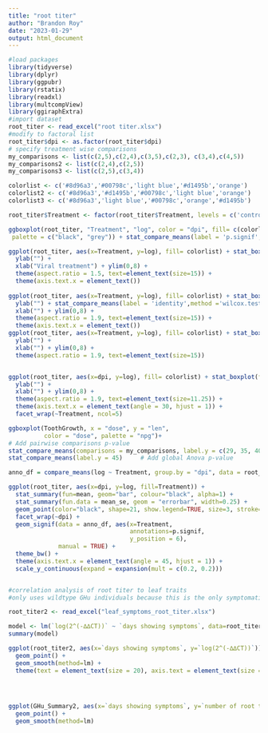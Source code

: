 ```yaml
---
title: "root titer"
author: "Brandon Roy"
date: "2023-01-29"
output: html_document
---
```


```r
#load packages
library(tidyverse)
library(dplyr)
library(ggpubr)
library(rstatix)
library(readxl)
library(multcompView)
library(ggiraphExtra)
#import dataset
root_titer <- read_excel("root titer.xlsx")
#modify to factoral list
root_titer$dpi <- as.factor(root_titer$dpi)
# specify treatment wise comparisons
my_comparisons <- list(c(2,5),c(2,4),c(3,5),c(2,3), c(3,4),c(4,5))
my_comparisons2 <- list(c(2,4),c(2,5))
my_comparisons3 <- list(c(2,5),c(3,4))

colorlist <- c('#8d96a3','#00798c','light blue','#d1495b','orange')
colorlist2 <- c('#8d96a3','#d1495b','#00798c','light blue','orange')
colorlist3 <- c('#8d96a3','light blue','#00798c','orange','#d1495b')

root_titer$Treatment <- factor(root_titer$Treatment, levels = c('control', 'wildtype F13', 'mutant F13 1E G802K', 'wildtype GHu','mutant GHu 1E K802G'))
```

```r

ggboxplot(root_titer, "Treatment", "log", color = "dpi", fill= c(colorlist,colorlist),
 palette = c("black", "grey")) + stat_compare_means(label = 'p.signif', method ='t.test', ref.group = "Control", hide.ns = F)

ggplot(root_titer, aes(x=Treatment, y=log), fill= colorlist) + stat_boxplot(fill=c(colorlist,colorlist)) + facet_wrap(root_titer$dpi) + theme_bw() + stat_compare_means(label = 'identity',method ='wilcox.test', comparisons = my_comparisons, geom=T, hide.ns=T, label.y = c(6.5, 7.25)) + 
  ylab("") + 
  xlab("Viral treatment") + ylim(0,8) +
  theme(aspect.ratio = 1.5, text=element_text(size=15)) +
  theme(axis.text.x = element_text()) 
  
ggplot(root_titer, aes(x=Treatment, y=log), fill= colorlist) + stat_boxplot(fill=c(colorlist,colorlist)) + facet_wrap(root_titer$dpi) + theme_bw() + 
  ylab("") + stat_compare_means(label = 'identity',method ='wilcox.test', comparisons = my_comparisons2, geom=T, hide.ns=T, label.y = c(6.5, 7.25)) +
  xlab("") + ylim(0,8) +
  theme(aspect.ratio = 1.9, text=element_text(size=15)) +
  theme(axis.text.x = element_text()) 
ggplot(root_titer, aes(x=Treatment, y=log), fill= colorlist) + stat_boxplot(fill=c(colorlist,colorlist)) + facet_wrap(root_titer$dpi) + theme_bw() + 
  ylab("") +
  xlab("") + ylim(0,8) +
  theme(aspect.ratio = 1.9, text=element_text(size=15))


ggplot(root_titer, aes(x=dpi, y=log), fill= colorlist) + stat_boxplot(fill=c(c('#8d96a3','#8d96a3','#00798c','#00798c','light blue','light blue','#d1495b','#d1495b', 'orange','orange'))) + facet_wrap(root_titer$dpi) + theme_bw() + stat_compare_means(method ='wilcox.test', size=3, label.y=7.5, hide.ns=T) + 
  ylab("") + 
  xlab("") + ylim(0,8) +
  theme(aspect.ratio = 1.9, text=element_text(size=11.25)) +
  theme(axis.text.x = element_text(angle = 30, hjust = 1)) +
  facet_wrap(~Treatment, ncol=5)

```

```r



ggboxplot(ToothGrowth, x = "dose", y = "len",
          color = "dose", palette = "npg")+
# Add pairwise comparisons p-value
stat_compare_means(comparisons = my_comparisons, label.y = c(29, 35, 40))+
stat_compare_means(label.y = 45)     # Add global Anova p-value

anno_df = compare_means(log ~ Treatment, group.by = "dpi", data = root_titer) 

ggplot(root_titer, aes(x=dpi, y=log, fill=Treatment)) +
  stat_summary(fun=mean, geom="bar", colour="black", alpha=1) +
  stat_summary(fun.data = mean_se, geom = "errorbar", width=0.25) +
  geom_point(color="black", shape=21, show.legend=TRUE, size=3, stroke=1) +
  facet_wrap(~dpi) +
  geom_signif(data = anno_df, aes(x=Treatment,
                                  annotations=p.signif,
                                  y_position = 6),
              manual = TRUE) +
  theme_bw() +
  theme(axis.text.x = element_text(angle = 45, hjust = 1)) +
  scale_y_continuous(expand = expansion(mult = c(0.2, 0.2)))



```

```r

#correlation analysis of root titer to leaf traits
#only uses wildtype GHu individuals because this is the only symptomatic infection pairing

root_titer2 <- read_excel("leaf_symptoms_root_titer.xlsx")

model <- lm(`log(2^(-∆∆CT))` ~ `days showing symptoms`, data=root_titer2)
summary(model)

ggplot(root_titer2, aes(x=`days showing symptoms`, y=`log(2^(-∆∆CT))`)) + 
  geom_point() +
  geom_smooth(method=lm) + 
  theme(text = element_text(size = 20), axis.text = element_text(size = 16), aspect.ratio = 0.4)
  



ggplot(GHu_Summary2, aes(x=`days showing symptoms`, y=`number of root tips`)) + 
  geom_point() +
  geom_smooth(method=lm)

```

```r



```

